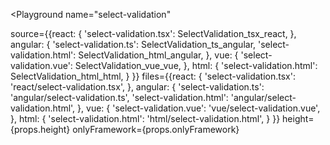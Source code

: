 

<Playground
  name="select-validation"
  
  source={{react: {
             'select-validation.tsx': SelectValidation_tsx_react,
           },
           angular: {
             'select-validation.ts': SelectValidation_ts_angular,
             'select-validation.html': SelectValidation_html_angular,
           },
           vue: {
             'select-validation.vue': SelectValidation_vue_vue,
           },
           html: {
             'select-validation.html': SelectValidation_html_html,
           }
}}
  files={{react: {
            'select-validation.tsx': 'react/select-validation.tsx',
          },
          angular: {
            'select-validation.ts': 'angular/select-validation.ts',
            'select-validation.html': 'angular/select-validation.html',
          },
          vue: {
            'select-validation.vue': 'vue/select-validation.vue',
          },
          html: {
            'select-validation.html': 'html/select-validation.html',
          }
}}
  height={props.height}
  onlyFramework={props.onlyFramework}
></Playground>
